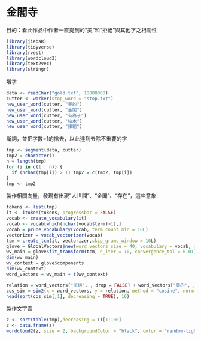 # 金閣寺
目的：看此作品中作者一直提到的"美"和"拒絕"與其他字之相關性
```r
library(jiebaR)
library(tidyverse)
library(rvest)
library(wordcloud2)
library(text2vec)
library(stringr)
```
增字
```r
data <- readChar("gold.txt", 10000000)
cutter <- worker(stop_word = "stop.txt")
new_user_word(cutter, "美的")
new_user_word(cutter, "金閣")
new_user_word(cutter, "有為子")
new_user_word(cutter, "柏木")
new_user_word(cutter, "拒絕")
```
斷詞，並把字數=1的捨去，以此達到去除不重要的字
```r
tmp <- segment(data, cutter)
tmp2 = character()
n = length(tmp)
for (i in c(1 : n)) {
  if (nchar(tmp[i]) > 1) tmp2 = c(tmp2, tmp[i])
}
tmp <- tmp2
```
製作相關向量，發現有出現"人世間"、"金閣"、"存在"，這些意象
```r
tokens <- list(tmp)
it <- itoken(tokens, progressbar = FALSE)
vocab <- create_vocabulary(it)
vocab <- vocab[which(nchar(vocab$term)>1),]
vocab = prune_vocabulary(vocab, term_count_min = 10L)
vectorizer = vocab_vectorizer(vocab)
tcm = create_tcm(it, vectorizer,skip_grams_window = 10L)
glove = GlobalVectors$new(word_vectors_size = 40, vocabulary = vocab, x_max = 10)
wv_main = glove$fit_transform(tcm, n_iter = 10, convergence_tol = 0.01)
dim(wv_main)
wv_context = glove$components
dim(wv_context)
word_vectors = wv_main + t(wv_context)

relation = word_vectors["拒絕", , drop = FALSE] + word_vectors["美的", , drop = FALSE]
cos_sim = sim2(x = word_vectors, y = relation, method = "cosine", norm = "l2")
head(sort(cos_sim[,1], decreasing = TRUE), 16)
```
製作文字雲
```r
z <- sort(table(tmp),decreasing = T)[1:100]
z <- data.frame(z)
wordcloud2(z, size = 2, backgroundColor = "black", color = "random-light")
```



